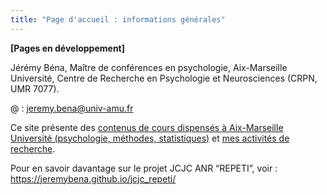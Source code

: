 ```yaml
---
title: "Page d'accueil : informations générales"
---
```


**[Pages en développement]**

Jérémy Béna, Maître de conférences en psychologie, Aix-Marseille Université, Centre de Recherche en Psychologie et Neurosciences (CRPN, UMR 7077).

@ : <a href="mailto:jeremy.bena@univ-amu.fr">jeremy.bena@univ-amu.fr</a>

Ce site présente des [contenus de cours dispensés à Aix-Marseille Université (psychologie, méthodes, statistiques)](page_cours.qmd) et [mes activités de recherche](page_recherche.qmd).

Pour en savoir davantage sur le projet JCJC ANR "REPETI", voir : [https://jeremybena.github.io/jcjc_repeti/](https://jeremybena.github.io/jcjc_repeti/)
<!-- quarto render -->
<!-- git add docs -->
<!-- git commit -m "Publish site to docs/" -->
<!-- git push -->